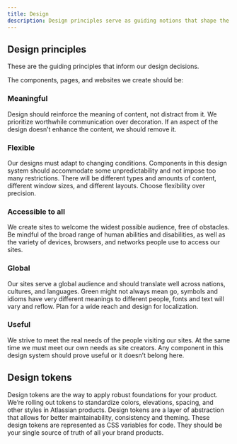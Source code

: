 ---
title: Design
description: Design principles serve as guiding notions that shape the design of your product, with rCopy providing support in implementing these principles effectively.
---

## Design principles

These are the guiding principles that inform our design decisions.

The components, pages, and websites we create should be:

### Meaningful

Design should reinforce the meaning of content, not distract from it. We prioritize worthwhile communication over decoration. If an aspect of the design doesn’t enhance the content, we should remove it.

### Flexible

Our designs must adapt to changing conditions. Components in this design system should accommodate some unpredictability and not impose too many restrictions. There will be different types and amounts of content, different window sizes, and different layouts. Choose flexibility over precision.

### Accessible to all

We create sites to welcome the widest possible audience, free of obstacles. Be mindful of the broad range of human abilities and disabilities, as well as the variety of devices, browsers, and networks people use to access our sites.

### Global

Our sites serve a global audience and should translate well across nations, cultures, and languages. Green might not always mean go, symbols and idioms have very different meanings to different people, fonts and text will vary and reflow. Plan for a wide reach and design for localization.

### Useful

We strive to meet the real needs of the people visiting our sites. At the same time we must meet our own needs as site creators. Any component in this design system should prove useful or it doesn’t belong here.

## Design tokens

Design tokens are the way to apply robust foundations for your product. We’re rolling out tokens to standardize colors, elevations, spacing, and other styles in Atlassian products.
Design tokens are a layer of abstraction that allows for better maintainability, consistency and theming. These design tokens are represented as CSS variables for code. They should be your single source of truth of all your brand products.
